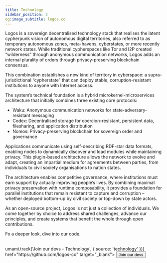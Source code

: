 ```yaml
---
title: Technology
sidebar_position: 3
og:image_subtitle: logos.co
---
```



Logos is a sovereign decentralised technology stack that realises the latent cypherpunk vision of autonomous digital territories, also referred to as temporary autonomous zones, meta-havens, cyberstates, or more recently network states. While traditional cypherspaces like Tor and I2P created “wilderness” through anonymous communication networks, Logos adds an internal plurality of orders through privacy-preserving blockchain consensus. 

This combination establishes a new kind of territory in cyberspace: a supra-jurisdictional “cypherstate” that can deploy stable, corruption-resistant institutions to anyone with Internet access.

The system’s technical foundation is a hybrid microkernel-microservices architecture that initially combines three existing core protocols:

- Waku: Anonymous communication networks for state-adversary-resistant messaging
- Codex: Decentralised storage for coercion-resistant, persistent data, filesharing, and application distribution
- Nomos: Privacy-preserving blockchain for sovereign order and governance

Applications communicate using self-describing RDF-star data formats, enabling nodes to dynamically discover and load modules while maintaining privacy. This plugin-based architecture allows the network to evolve and adapt, creating an impartial medium for agreements between parties, from individuals to civil society organisations to nation states.

The architecture enables competitive governance, where institutions must earn support by actually improving people’s lives. By combining maximal privacy preservation with runtime composability, it provides a foundation for parallel institutions that remain resistant to capture and corruption – whether deployed bottom-up by civil society or top-down by state actors.

As an open-source project, Logos is not just a collection of individuals. We come together by choice to address shared challenges, advance our principles, and create systems that benefit the whole through open contributions. 

Fo a deeper look, dive into our code.

<br />

<Link onClick={() => umami.track('Join our devs - Technology', { source: 'technology' })} href="https://github.com/logos-co" target="_blank">
    <Button variant="outlined" size='large'>Join our devs</Button>
</Link>